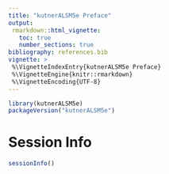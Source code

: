 ```yaml
---
title: "kutnerALSM5e Preface"
output:
 rmarkdown::html_vignette:
   toc: true
   number_sections: true
bibliography: references.bib
vignette: >
 %\VignetteIndexEntry{kutnerALSM5e Preface}
 %\VignetteEngine{knitr::rmarkdown}
 %\VignetteEncoding{UTF-8}
---
```



```r
library(kutnerALSM5e)
packageVersion("kutnerALSM5e")
```



# Session Info

```r
sessionInfo()
```

